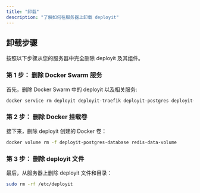 ---
title: "卸载"
description: "了解如何在服务器上卸载 deployit"
---

## 卸载步骤

按照以下步骤从您的服务器中完全删除 deployit 及其组件。

### 第 1 步： 删除 Docker Swarm 服务

首先，删除 Docker Swarm 中的 deployit 以及相关服务:

```bash
docker service rm deployit deployit-traefik deployit-postgres deployit-redis
```

### 第 2 步： 删除 Docker 挂载卷

接下来，删除 deployit 创建的 Docker 卷：

```bash
docker volume rm -f deployit-postgres-database redis-data-volume
```

### 第 3 步： 删除 deployit 文件

最后，从服务器上删除 deployit 文件和目录：

```bash
sudo rm -rf /etc/deployit
```
